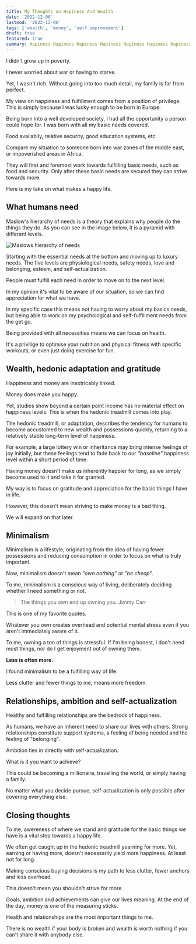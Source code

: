 ```yaml
---
title: My Thoughts on Hapiness And Wealth
date: '2022-12-06'
lastmod: '2022-12-06'
tags: ['wealth', 'money', 'self improvement']
draft: true
featured: true
summary: Hapiness Hapiness Hapiness Hapiness Hapiness Hapiness Hapiness Hapiness Hapiness Hapiness Hapiness Hapiness Hapiness Hapiness Hapiness Hapiness Hapiness
---
```


I didn't grow up in poverty.

I never worried about war or having to starve.

Yet, I wasn't rich. Without going into too much detail, my family is far from perfect.

My view on happiness and fulfillment comes from a position of privilege. This is simply 
because I was lucky enough to be born in Europe.

Being born into a well developed society, I had all the opportunity a 
person could hope for. I was born with all my basic needs covered.

Food availabily, relative security, good education systems, etc.

Compare my situation to someone born into war zones of the middle east, or impoverished areas
in Africa.

They will first and foremost work towards fulfilling basic needs, such as food and security. Only 
after these basic needs are secured they can strive towards more.

Here is my take on what makes a happy life.

## What humans need

Maslow's hierarchy of needs is a theory that explains why people do the things they do. 
As you can see in the image below, it is a pyramid with different levels.

<Image
  alt="Maslows hierarchy of needs"
  src="/static/img/blog/maslows_hierarchy_of_needs.jpg"
  className="h-auto w-full"
/>

Starting with the essential needs at the bottom and moving up to luxury needs.
The five levels are physiological needs, safety needs, love and belonging, esteem, and 
self-actualization. 

People must fulfill each need in order to move on to the next level.

In my opinion it's vital to be aware of our situation, so we can find appreciation for 
what we have.

In my specific case this means not having to worry about my basics needs, but being
able to work on my psychological and self-fulfillment needs from the get go.

Being provided with all necessities means we can focus on health.

It's a privilige to optimise your nutrition and physical fitness with specific workouts,
or even just doing exercise for fun.

## Wealth, hedonic adaptation and gratitude

Happiness and money are inextricably linked.

Money does make you happy.

Yet, studies show beyond a certain point income has no material effect on happiness levels. This
is when the hedonic treadmill comes into play.

The hedonic treadmill, or adaptation, describes the tendency for humans to become accustomed 
to new wealth and possessions quickly, returning to a relatively stable long-term level of happiness.

For example, a large lottery win or inheritance may bring intense feelings of joy initially, 
but these feelings tend to fade back to our _"baseline"_ happiness level within a short period of time. 
 
Having money doesn't make us inherently happier for long, as we simply become used to it and 
take it for granted.

My way is to focus on gratitude and appreciation for the basic things I have in life.

However, this doesn't mean striving to make money is a bad thing.

We will expand on that later.

## Minimalism

Minimalism is a lifestyle, originating from the idea of having fewer possessions and reducing 
consumption in order to focus on what is truly important.

Now, minimalism doesn't mean _"own nothing"_ or _"be cheap"_.

To me, minimalism is a conscious way of living, deliberately deciding whether I need something or not.

> The things you own end up owning you.
> Jimmy Carr

This is one of my favorite quotes.

Whatever you own creates overhead and potential mental stress even if you aren't immediately aware of it.

To me, owning a ton of things is stressful. If I'm being honest, I don't need most things, nor
do I get enjoyment out of owning them.

**Less is often more.**

I found minimalism to be a fulfilling way of life.

Less clutter and fewer things to me, means more freedom.


## Relationships, ambition and self-actualization

Healthy and fulfilling relationships are the bedrock of happiness.

As humans, we have an inherent need to share our lives with others. Strong relationships constitute 
support systems, a feeling of being needed and the feeling of "belonging".

Ambition ties in directly with self-actualization.

What is it you want to achieve?

This could be becoming a millionaire, travelling the world, or simply having a family.

No matter what you decide pursue, self-actualization is only possible after covering
everything else.


## Closing thoughts

To me, awereness of where we stand and gratitude for the basic things we have is a vital
step towards a happy life.

We often get caught up in the hedonic treadmill yearning for more. Yet, earning or having more, 
doesn't necessarily yield more happiness. At least not for long.

Making conscious buying decisions is my path to less clutter, fewer anchors and less overhead.

This doesn't mean you shouldn't strive for more.

Goals, ambition and achievements can give our lives meaning. At the end of the day, money is 
one of the measuring sticks.

Health and relationships are the most important things to me.

There is no wealth if your body is broken and wealth is worth nothing if you can't share it 
with anybody else.
